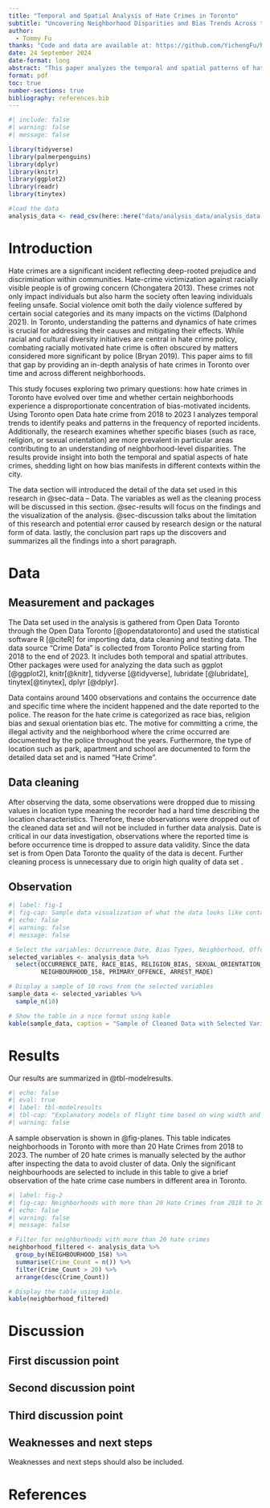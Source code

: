 ```yaml
---
title: "Temporal and Spatial Analysis of Hate Crimes in Toronto"
subtitle: "Uncovering Neighborhood Disparities and Bias Trends Across the City"
author: 
  - Tommy Fu
thanks: "Code and data are available at: https://github.com/YichengFu/hate_crimes.git"
date: 24 September 2024
date-format: long
abstract: "This paper analyzes the temporal and spatial patterns of hate crimes in Toronto focusing on trends over time and neighborhood disparities. Toronto Open Data hate crime is used to explore variations in crime frequency and the prevalence of biases such as race, religion and sexual orientation. The results highlight distinct trends and reveal neighborhoods with higher concentrations of bias-motivated incidents; these findings offer insights for addressing hate crimes in the city."
format: pdf
toc: true
number-sections: true
bibliography: references.bib
---
```


```r
#| include: false
#| warning: false
#| message: false

library(tidyverse)
library(palmerpenguins)
library(dplyr)
library(knitr)
library(ggplot2)
library(readr)
library(tinytex)

#load the data
analysis_data <- read_csv(here::here("data/analysis_data/analysis_data.csv"))
```

# Introduction

Hate crimes are a significant incident reflecting deep-rooted prejudice and discrimination within communities. Hate-crime victimization against racially visible people is of growing concern (Chongatera 2013). These crimes not only impact individuals but also harm the society often leaving individuals feeling unsafe. Social violence omit both the daily violence suffered by certain social categories and its many impacts on the victims (Dalphond 2021). In Toronto, understanding the patterns and dynamics of hate crimes is crucial for addressing their causes and mitigating their effects. While racial and cultural diversity initiatives are central in hate crime policy, combating racially motivated hate crime is often obscured by matters considered more significant by police (Bryan 2019). This paper aims to fill that gap by providing an in-depth analysis of hate crimes in Toronto over time and across different neighborhoods.

This study focuses exploring two primary questions: how hate crimes in Toronto have evolved over time and whether certain neighborhoods experience a disproportionate concentration of bias-motivated incidents. Using Toronto open Data hate crime from 2018 to 2023 I analyzes temporal trends to identify peaks and patterns in the frequency of reported incidents. Additionally, the research examines whether specific biases (such as race, religion, or sexual orientation) are more prevalent in particular areas contributing to an understanding of neighborhood-level disparities. The results provide insight into both the temporal and spatial aspects of hate crimes, shedding light on how bias manifests in different contexts within the city.

The data section will introduced the detail of the data set used in this research in @sec-data -- Data. The variables as well as the cleaning process will be discussed in this section. @sec-results will focus on the findings and the visualization of the analysis. @sec-discussion talks about the limitation of this research and potential error caused by research design or the natural form of data. lastly, the conclusion part raps up the discovers and summarizes all the findings into a short paragraph.

# Data {#sec-data}

## Measurement and packages 
The Data set used in the analysis is gathered from Open Data Toronto through the Open Data Toronto [@opendatatoronto] and used the statistical software R [@citeR] for importing data, data cleaning and testing data. The data source "Crime Data" is collected from Toronto Police starting from 2018 to the end of 2023. It includes both temporal and spatial attributes. Other packages were used for analyzing the data such as ggplot [@ggplot2], knitr[@knitr], tidyverse [@tidyverse], lubridate [@lubridate], tinytex[@tinytex], dplyr [@dplyr]. 

Data contains around 1400 observations and contains the occurrence date and specific time where the incident happened and the date reported to the police. The reason for the hate crime is categorized as race bias, religion bias and sexual orientation bias etc. The motive for 
committing a crime, the illegal activity and the neighborhood where the crime occurred are documented by the police throughout the years. Furthermore, the type of location  such as park, apartment and school are documented to form the detailed data set and is named "Hate Crime".

## Data cleaning

After observing the data, some observations were dropped due to missing values in location type meaning the recorder had a hard time describing the location characteristics. Therefore, these observations were dropped out of the cleaned data set and will not be included in further data analysis. Date is critical in our data investigation, observations where the reported time is before occurrence time is dropped to assure data validity. Since the data set is from Open Data Toronto the quality of the data is decent. Further cleaning process is unnecessary due to origin high quality of data set . 

## Observation

```r
#| label: fig-1
#| fig-cap: Sample data visualization of what the data looks like containing the variable of intersts.
#| echo: false
#| warning: false
#| message: false

# Select the variables: Occurrence Date, Bias Types, Neighborhood, Offense, and Arrest
selected_variables <- analysis_data %>%
  select(OCCURRENCE_DATE, RACE_BIAS, RELIGION_BIAS, SEXUAL_ORIENTATION_BIAS, 
         NEIGHBOURHOOD_158, PRIMARY_OFFENCE, ARREST_MADE)

# Display a sample of 10 rows from the selected variables
sample_data <- selected_variables %>%
  sample_n(10)

# Show the table in a nice format using kable
kable(sample_data, caption = "Sample of Cleaned Data with Selected Variables", align = "c")
```



# Results {#sec-results}

Our results are summarized in @tbl-modelresults.


```r
#| echo: false
#| eval: true
#| label: tbl-modelresults
#| tbl-cap: "Explanatory models of flight time based on wing width and wing length"
#| warning: false

```

A sample observation is shown in @fig-planes. This table indicates neighborhoods in Toronto with more than 20 Hate Crimes from 2018 to 2023. The number of 20 hate crimes is manually selected by the author after inspecting the data to avoid cluster of data. Only the significant neighbourhoods are selected to include in this table to give a brief observation of the hate crime case numbers in different area in Toronto. 
```r
#| label: fig-2
#| fig-cap: Neighborhoods with more than 20 Hate Crimes from 2018 to 2023
#| echo: false
#| warning: false
#| message: false

# Filter for neighborhoods with more than 20 hate crimes
neighborhood_filtered <- analysis_data %>%
  group_by(NEIGHBOURHOOD_158) %>%
  summarise(Crime_Count = n()) %>%
  filter(Crime_Count > 20) %>%
  arrange(desc(Crime_Count))

# Display the table using kable.
kable(neighborhood_filtered)
```

# Discussion {#sec-discussion}

## First discussion point {#sec-first-point}


## Second discussion point

## Third discussion point

## Weaknesses and next steps

Weaknesses and next steps should also be included.

\newpage

# References

